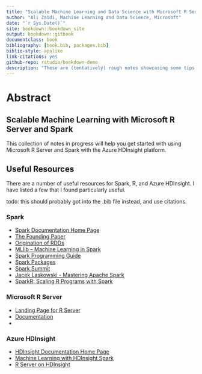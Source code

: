 ```yaml
--- 
title: "Scalable Machine Learning and Data Science with Microsoft R Server and Spark"
author: "Ali Zaidi, Machine Learning and Data Science, Microsoft"
date: "`r Sys.Date()`"
site: bookdown::bookdown_site
output: bookdown::gitbook
documentclass: book
bibliography: [book.bib, packages.bib]
biblio-style: apalike
link-citations: yes
github-repo: rstudio/bookdown-demo
description: "These are (tentatively) rough notes showcasing some tips on conducting large scale data analysis with R, Spark, and Microsoft R Server. The focus is primarily on machine learning with Azure HDInsight platform, but review other in-memory, large-scale data analysis platforms, such as R Services with SQL Server 2016, and discuss how to utilize BI tools such as PowerBI and Shiny for dynamic reporting, and report generation."
---
```


# Abstract {-}
## Scalable Machine Learning with Microsoft R Server and Spark {-}

This collection of notes in progress will help you get started with using Microsoft R Server and Spark with the Azure HDInsight platform. 

## Useful Resources {-}
There are a number of useful resources for Spark, R, and Azure HDInsight. I have listed a few that I found particularly useful.

todo: this should probably got into the .bib file instead, and use citations.

### Spark {-}
+ [Spark Documentation Home Page](http://spark.apache.org/docs/latest/index.html)
+ [The Founding Paper](http://people.csail.mit.edu/matei/papers/2010/hotcloud_spark.pdf)
+ [Origination of RDDs](https://www.cs.berkeley.edu/~matei/papers/2012/nsdi_spark.pdf)
+ [MLlib -- Machine Learning in Spark](http://arxiv.org/pdf/1505.06807.pdf)
+ [Spark Programming Guide](https://spark.apache.org/docs/latest/programming-guide.html)
+ [Spark Packages](http://spark-packages.org/)
+ [Spark Summit](https://spark-summit.org/east-2016/schedule/)
+ [Jacek Laskowski - Mastering Apache Spark](https://www.gitbook.com/book/jaceklaskowski/mastering-apache-spark/details)
+ [SparkR: Scaling R Programs with Spark](http://shivaram.org/publications/sparkr-sigmod.pdf)

### Microsoft R Server {-}
+ [Landing Page for R Server](https://www.microsoft.com/en-us/server-cloud/products/r-server/)
+ [Documentation](https://packages.revolutionanalytics.com/doc/8.0.0/)
+ 

### Azure HDInsight {-}
+ [HDInsight Documentation Home Page](https://azure.microsoft.com/en-us/documentation/services/hdinsight/)
+ [Machine Learning with HDInsight Spark](https://azure.microsoft.com/en-us/documentation/articles/hdinsight-apache-spark-machine-learning-mllib-ipython/)
+ [R Server on HDInsight](https://azure.microsoft.com/en-us/documentation/articles/hdinsight-hadoop-r-server-overview/)